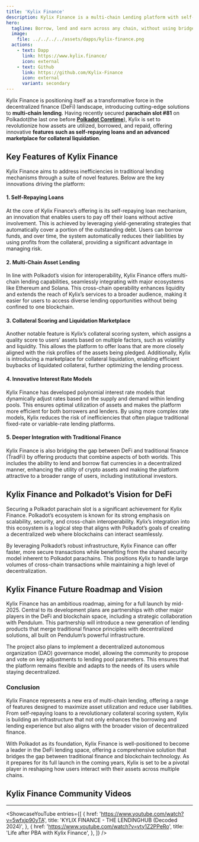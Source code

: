 ```yaml
---
title: 'Kylix Finance'
description: Kylix Finance is a multi-chain Lending platform with self-repaying loans and a marketplace for Collateral Liquidation.
hero:
  tagline: Borrow, lend and earn across any chain, without using bridges.
  image: 
    file: ../../../../assets/dapps/kylix-finance.png
  actions:
    - text: Dapp
      link: https://www.kylix.finance/
      icon: external
    - text: Github
      link: https://github.com/Kylix-Finance
      icon: external
      variant: secondary
---
```



Kylix Finance is positioning itself as a transformative force in the decentralized finance (DeFi) landscape, introducing cutting-edge solutions to **multi-chain lending**. Having recently secured **parachain slot #81** on Polkadot(the last one before **[Polkadot Coretime](https://dablock.com/guides/what-is-polkadot-agile-coretime/)**), Kylix is set to revolutionize how assets are utilized, borrowed, and repaid, offering innovative **features such as self-repaying loans and an advanced marketplace for collateral liquidation**.

## Key Features of Kylix Finance
Kylix Finance aims to address inefficiencies in traditional lending mechanisms through a suite of novel features. Below are the key innovations driving the platform:

#### 1. **Self-Repaying Loans**
At the core of Kylix Finance’s offering is its self-repaying loan mechanism, an innovation that enables users to pay off their loans without active involvement. This is achieved by leveraging yield-generating strategies that automatically cover a portion of the outstanding debt. Users can borrow funds, and over time, the system automatically reduces their liabilities by using profits from the collateral, providing a significant advantage in managing risk.

#### 2. **Multi-Chain Asset Lending**
In line with Polkadot’s vision for interoperability, Kylix Finance offers multi-chain lending capabilities, seamlessly integrating with major ecosystems like Ethereum and Solana. This cross-chain operability enhances liquidity and extends the reach of Kylix’s services to a broader audience, making it easier for users to access diverse lending opportunities without being confined to one blockchain.

#### 3. **Collateral Scoring and Liquidation Marketplace**
Another notable feature is Kylix’s collateral scoring system, which assigns a quality score to users’ assets based on multiple factors, such as volatility and liquidity. This allows the platform to offer loans that are more closely aligned with the risk profiles of the assets being pledged. Additionally, Kylix is introducing a marketplace for collateral liquidation, enabling efficient buybacks of liquidated collateral, further optimizing the lending process.

#### 4. **Innovative Interest Rate Models**
Kylix Finance has developed polynomial interest rate models that dynamically adjust rates based on the supply and demand within lending pools. This ensures optimal utilization of assets and makes the platform more efficient for both borrowers and lenders. By using more complex rate models, Kylix reduces the risk of inefficiencies that often plague traditional fixed-rate or variable-rate lending platforms.

#### 5. **Deeper Integration with Traditional Finance**
Kylix Finance is also bridging the gap between DeFi and traditional finance (TradFi) by offering products that combine aspects of both worlds. This includes the ability to lend and borrow fiat currencies in a decentralized manner, enhancing the utility of crypto assets and making the platform attractive to a broader range of users, including institutional investors.

## Kylix Finance and Polkadot’s Vision for DeFi
Securing a Polkadot parachain slot is a significant achievement for Kylix Finance. Polkadot’s ecosystem is known for its strong emphasis on scalability, security, and cross-chain interoperability. Kylix’s integration into this ecosystem is a logical step that aligns with Polkadot’s goals of creating a decentralized web where blockchains can interact seamlessly.

By leveraging Polkadot’s robust infrastructure, Kylix Finance can offer faster, more secure transactions while benefiting from the shared security model inherent to Polkadot parachains. This positions Kylix to handle large volumes of cross-chain transactions while maintaining a high level of decentralization.

## Kylix Finance Future Roadmap and Vision
Kylix Finance has an ambitious roadmap, aiming for a full launch by mid-2025. Central to its development plans are partnerships with other major players in the DeFi and blockchain space, including a strategic collaboration with Pendulum. This partnership will introduce a new generation of lending products that merge traditional finance principles with decentralized solutions, all built on Pendulum’s powerful infrastructure.

The project also plans to implement a decentralized autonomous organization (DAO) governance model, allowing the community to propose and vote on key adjustments to lending pool parameters. This ensures that the platform remains flexible and adapts to the needs of its users while staying decentralized.

### Conclusion
Kylix Finance represents a new era of multi-chain lending, offering a range of features designed to maximize asset utilization and reduce user liabilities. From self-repaying loans to a revolutionary collateral scoring system, Kylix is building an infrastructure that not only enhances the borrowing and lending experience but also aligns with the broader vision of decentralized finance.

With Polkadot as its foundation, Kylix Finance is well-positioned to become a leader in the DeFi lending space, offering a comprehensive solution that bridges the gap between traditional finance and blockchain technology. As it prepares for its full launch in the coming years, Kylix is set to be a pivotal player in reshaping how users interact with their assets across multiple chains.


## Kylix Finance Community Videos
------------
<ShowcaseYouTube
  entries={[
    {
      href: 'https://www.youtube.com/watch?v=5wfxjp90yTA',
      title: 'KYLIX FINANCE - THE LENDINGHUB (Decoded 2024)',
    },
        {
        href: 'https://www.youtube.com/watch?v=vty1Z2PPeRo',
      title: 'Life after PBA with Kylix Finance',
    },
  ]} />